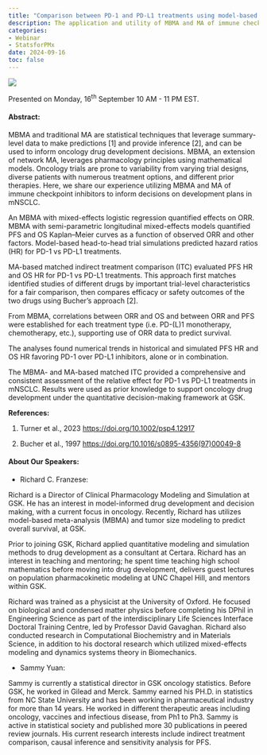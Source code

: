 ```yaml
---
title: "Comparison between PD-1 and PD-L1 treatments using model-based meta-analysis (MBMA) and traditional meta-analysis (MA) of objective response rate (ORR), progression-free survival (PFS), and overall survival (OS) in metastatic non-small-cell lung cancer (mNSCLC)"
description: The application and utility of MBMA and MA of immune checkpoint inhibitors to inform decisions on development plans in mNSCLC will be reviewed.
categories: 
- Webinar
- StatsforPMx
date: 2024-09-16
toc: false
---
```


![](/images/webinar-sep2024.png)

Presented on Monday, 16^th^ September 10 AM - 11 PM EST.

#### Abstract:
MBMA and traditional MA are statistical techniques that leverage summary-level data to make predictions [1] and provide inference [2], and can be used to inform oncology drug development decisions. MBMA, an extension of network MA, leverages pharmacology principles using mathematical models. Oncology trials are prone to variability from varying trial designs, diverse patients with numerous treatment options, and different prior therapies. Here, we share our experience utilizing MBMA and MA of immune checkpoint inhibitors to inform decisions on development plans in mNSCLC.

An MBMA with mixed-effects logistic regression quantified effects on ORR. MBMA with semi-parametric longitudinal mixed-effects models quantified PFS and OS Kaplan–Meier curves as a function of observed ORR and other factors. Model-based head-to-head trial simulations predicted hazard ratios (HR) for PD-1 vs PD-L1 treatments.

MA-based matched indirect treatment comparison (ITC) evaluated PFS HR and OS HR for PD-1 vs PD-L1 treatments. This approach first matches identified studies of different drugs by important trial-level characteristics for a fair comparison, then compares efficacy or safety outcomes of the two drugs using Bucher's approach [2].

From MBMA, correlations between ORR and OS and between ORR and PFS were established for each treatment type (i.e. PD-(L)1 monotherapy, chemotherapy, etc.), supporting use of ORR data to predict survival.

The analyses found numerical trends in historical and simulated PFS HR and OS HR favoring PD-1 over PD-L1 inhibitors, alone or in combination.

The MBMA- and MA-based matched ITC provided a comprehensive and consistent assessment of the relative effect for PD-1 vs PD-L1 treatments in mNSCLC. Results were used as prior knowledge to support oncology drug development under the quantitative decision-making framework at GSK.

**References:** 

1. Turner et al., 2023 <https://doi.org/10.1002/psp4.12917>

2. Bucher et al., 1997 <https://doi.org/10.1016/s0895-4356(97)00049-8>

#### About Our Speakers:

-   Richard C. Franzese:

Richard is a Director of Clinical Pharmacology Modeling and Simulation at GSK. He has an interest in model-informed drug development and decision making, with a current focus in oncology. Recently, Richard has utilizes model-based meta-analysis (MBMA) and tumor size modeling to predict overall survival, at GSK.

Prior to joining GSK, Richard applied quantitative modeling and simulation methods to drug development as a consultant at Certara. Richard has an interest in teaching and mentoring; he spent time teaching high school mathematics before moving into drug development, delivers guest lectures on population pharmacokinetic modeling at UNC Chapel Hill, and mentors within GSK.

Richard was trained as a physicist at the University of Oxford. He focused on biological and condensed matter physics before completing his DPhil in Engineering Science as part of the interdisciplinary Life Sciences Interface Doctoral Training Centre, led by Professor David Gavaghan. Richard also conducted research in Computational Biochemistry and in Materials Science, in addition to his doctoral research which utilized mixed-effects modeling and dynamics systems theory in Biomechanics.

-   Sammy Yuan:

Sammy is currently a statistical director in GSK oncology statistics. Before GSK, he worked in Gilead and Merck. Sammy earned his PH.D. in statistics from NC State University and has been working in pharmaceutical industry for more than 14 years. He worked in different therapeutic areas including oncology, vaccines and infectious disease, from Ph1 to Ph3. Sammy is active in statistical society and published more 30 publications in peered review journals. His current research interests include indirect treatment comparison, causal inference and sensitivity analysis for PFS.


